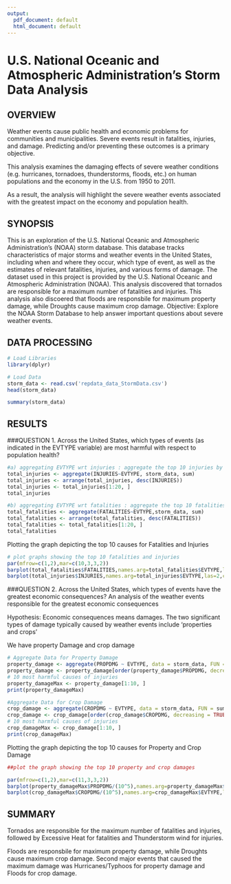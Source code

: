 ```yaml
---
output:
  pdf_document: default
  html_document: default
---
```

# U.S. National Oceanic and Atmospheric Administration's Storm Data Analysis

## OVERVIEW

Weather events cause public health and economic problems for communities and municipalities. Severe events result in fatalities, injuries, and damage. Predicting and/or preventing these outcomes is a primary objective.

This analysis examines the damaging effects of severe weather conditions (e.g. hurricanes, tornadoes, thunderstorms, floods, etc.) on human populations and the economy in the U.S. from 1950 to 2011.

As a result, the analysis will highlight the severe weather events associated with the greatest impact on the economy and population health.

## SYNOPSIS

This is an exploration of the U.S. National Oceanic and Atmospheric Administration's (NOAA) storm database. This database tracks characteristics of major storms and weather events in the United States, including when and where they occur, which type of event, as well as the estimates of relevant fatalities, injuries, and various forms of damage. The dataset used in this project is provided by the U.S. National Oceanic and Atmospheric Administration (NOAA). This analysis discovered that tornados are responsible for a maximum number of fatalities and injuries. This analysis also discoered that floods are responsbile for maximum property damage, while Droughts cause maximum crop damage. Objective: Explore the NOAA Storm Database to help answer important questions about severe weather events.

## DATA PROCESSING

```R
# Load Libraries
library(dplyr)

# Load Data
storm_data <- read.csv('repdata_data_StormData.csv')
head(storm_data)

summary(storm_data)
```

## RESULTS

###QUESTION 1. Across the United States, which types of events (as indicated in the EVTYPE variable) are most harmful with respect to population health?

```r
#a) aggregating EVTYPE wrt injuries : aggregate the top 10 injuries by the event type and sort the output in descending order
total_injuries <- aggregate(INJURIES~EVTYPE, storm_data, sum)
total_injuries <- arrange(total_injuries, desc(INJURIES))
total_injuries <- total_injuries[1:20, ]
total_injuries
```

```r
#b) aggregating EVTYPE wrt fatalities : aggregate the top 10 fatalities by the event type and sort the output in descending order
total_fatalities <- aggregate(FATALITIES~EVTYPE,storm_data, sum)
total_fatalities <- arrange(total_fatalities, desc(FATALITIES))
total_fatalities <- total_fatalities[1:20, ]
total_fatalities
```

Plotting the graph depicting the top 10 causes for Fatalities and Injuries

```r
# plot graphs showing the top 10 fatalities and injuries
par(mfrow=c(1,2),mar=c(10,3,3,2))
barplot(total_fatalities$FATALITIES,names.arg=total_fatalities$EVTYPE,las=2,col="maroon",ylab="fatalities",main="Top 10 fatalities")
barplot(total_injuries$INJURIES,names.arg=total_injuries$EVTYPE,las=2,col="maroon",ylab="injuries",main="Top 10 Injuries")

```

###QUESTION 2. Across the United States, which types of events have the greatest economic consequences? An analysis of the weather events responsible for the greatest economic consequences

Hypothesis: Economic consequences means damages. The two significant types of damage typically caused by weather events include 'properties and crops'

We have property Damage and crop damage

```r
# Aggregate Data for Property Damage
property_damage <- aggregate(PROPDMG ~ EVTYPE, data = storm_data, FUN = sum)
property_damage <- property_damage[order(property_damage$PROPDMG, decreasing = TRUE), ]
# 10 most harmful causes of injuries
property_damageMax <- property_damage[1:10, ]
print(property_damageMax)
```

```r
#Aggregate Data for Crop Damage
crop_damage <- aggregate(CROPDMG ~ EVTYPE, data = storm_data, FUN = sum)
crop_damage <- crop_damage[order(crop_damage$CROPDMG, decreasing = TRUE), ]
# 10 most harmful causes of injuries
crop_damageMax <- crop_damage[1:10, ]
print(crop_damageMax)
```

Plotting the graph depicting the top 10 causes for Property and Crop Damage

```r
##plot the graph showing the top 10 property and crop damages

par(mfrow=c(1,2),mar=c(11,3,3,2))
barplot(property_damageMax$PROPDMG/(10^5),names.arg=property_damageMax$EVTYPE,las=3,col="green",ylab="Property damage(billions)",main="Top10 Property Damages")
barplot(crop_damageMax$CROPDMG/(10^5),names.arg=crop_damageMax$EVTYPE,las=3,col="green",ylab="Crop damage(billions)",main="Top10 Crop Damages")

```

## SUMMARY

Tornados are responsible for the maximum number of fatalities and injuries, followed by Excessive Heat for fatalities and Thunderstorm wind for injuries.

Floods are responsbile for maximum property damage, while Droughts cause maximum crop damage. Second major events that caused the maximum damage was Hurricanes/Typhoos for property damage and Floods for crop damage.
